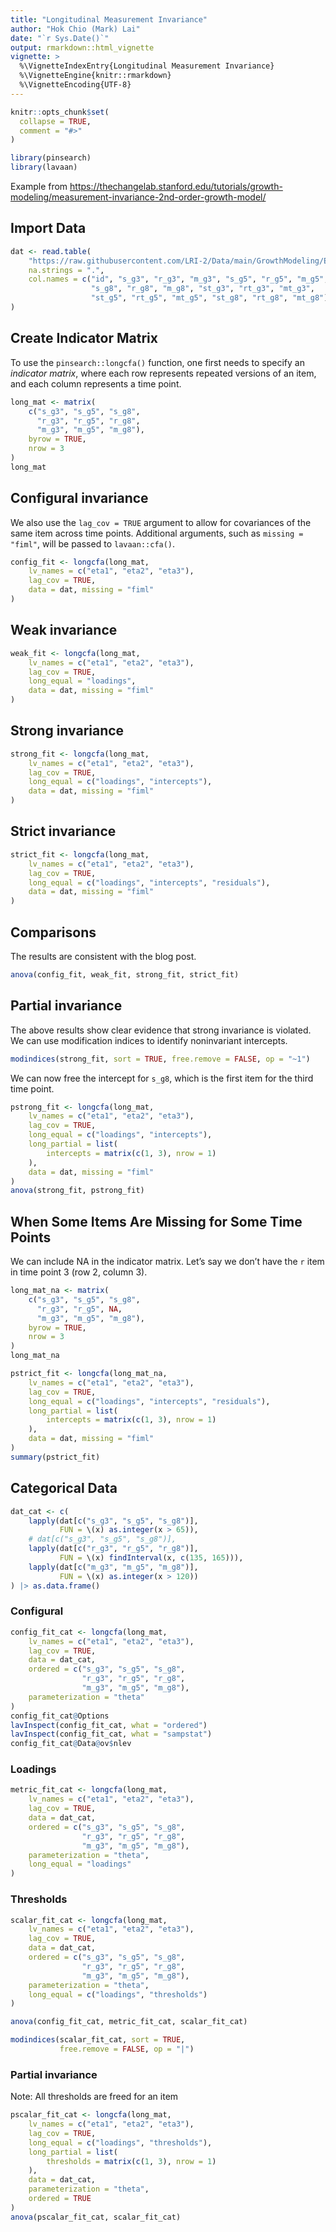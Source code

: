 ```yaml
---
title: "Longitudinal Measurement Invariance"
author: "Hok Chio (Mark) Lai"
date: "`r Sys.Date()`"
output: rmarkdown::html_vignette
vignette: >
  %\VignetteIndexEntry{Longitudinal Measurement Invariance}
  %\VignetteEngine{knitr::rmarkdown}
  %\VignetteEncoding{UTF-8}
---
```


```r
knitr::opts_chunk$set(
  collapse = TRUE,
  comment = "#>"
)
```

```r
library(pinsearch)
library(lavaan)
```

Example from <https://thechangelab.stanford.edu/tutorials/growth-modeling/measurement-invariance-2nd-order-growth-model/>

## Import Data

```r
dat <- read.table(
    "https://raw.githubusercontent.com/LRI-2/Data/main/GrowthModeling/ECLS_Science.dat",
    na.strings = ".",
    col.names = c("id", "s_g3", "r_g3", "m_g3", "s_g5", "r_g5", "m_g5",
                  "s_g8", "r_g8", "m_g8", "st_g3", "rt_g3", "mt_g3",
                  "st_g5", "rt_g5", "mt_g5", "st_g8", "rt_g8", "mt_g8")
)
```

## Create Indicator Matrix

To use the `pinsearch::longcfa()` function, one first needs to specify an *indicator matrix*, where each row represents repeated versions of an item, and each column represents a time point.

```r
long_mat <- matrix(
    c("s_g3", "s_g5", "s_g8",
      "r_g3", "r_g5", "r_g8",
      "m_g3", "m_g5", "m_g8"),
    byrow = TRUE,
    nrow = 3
)
long_mat
```

## Configural invariance

We also use the `lag_cov = TRUE` argument to allow for covariances of the same item across time points. Additional arguments, such as `missing = "fiml"`, will be passed to `lavaan::cfa()`.

```r
config_fit <- longcfa(long_mat,
    lv_names = c("eta1", "eta2", "eta3"),
    lag_cov = TRUE,
    data = dat, missing = "fiml"
)
```

## Weak invariance

```r
weak_fit <- longcfa(long_mat,
    lv_names = c("eta1", "eta2", "eta3"),
    lag_cov = TRUE,
    long_equal = "loadings",
    data = dat, missing = "fiml"
)
```

## Strong invariance

```r
strong_fit <- longcfa(long_mat,
    lv_names = c("eta1", "eta2", "eta3"),
    lag_cov = TRUE,
    long_equal = c("loadings", "intercepts"),
    data = dat, missing = "fiml"
)
```

## Strict invariance

```r
strict_fit <- longcfa(long_mat,
    lv_names = c("eta1", "eta2", "eta3"),
    lag_cov = TRUE,
    long_equal = c("loadings", "intercepts", "residuals"),
    data = dat, missing = "fiml"
)
```

## Comparisons

The results are consistent with the blog post.

```r
anova(config_fit, weak_fit, strong_fit, strict_fit)
```

## Partial invariance

The above results show clear evidence that strong invariance is violated. We can use modification indices to identify noninvariant intercepts.

```r
modindices(strong_fit, sort = TRUE, free.remove = FALSE, op = "~1")
```

We can now free the intercept for `s_g8`, which is the first item for the third time point.

```r
pstrong_fit <- longcfa(long_mat,
    lv_names = c("eta1", "eta2", "eta3"),
    lag_cov = TRUE,
    long_equal = c("loadings", "intercepts"),
    long_partial = list(
        intercepts = matrix(c(1, 3), nrow = 1)
    ),
    data = dat, missing = "fiml"
)
anova(strong_fit, pstrong_fit)
```

## When Some Items Are Missing for Some Time Points

We can include NA in the indicator matrix. Let's say we don't have the `r` item in time point 3 (row 2, column 3).

```r
long_mat_na <- matrix(
    c("s_g3", "s_g5", "s_g8",
      "r_g3", "r_g5", NA,
      "m_g3", "m_g5", "m_g8"),
    byrow = TRUE,
    nrow = 3
)
long_mat_na
```

```r
pstrict_fit <- longcfa(long_mat_na,
    lv_names = c("eta1", "eta2", "eta3"),
    lag_cov = TRUE,
    long_equal = c("loadings", "intercepts", "residuals"),
    long_partial = list(
        intercepts = matrix(c(1, 3), nrow = 1)
    ),
    data = dat, missing = "fiml"
)
summary(pstrict_fit)
```

## Categorical Data

```r
dat_cat <- c(
    lapply(dat[c("s_g3", "s_g5", "s_g8")],
           FUN = \(x) as.integer(x > 65)),
    # dat[c("s_g3", "s_g5", "s_g8")],
    lapply(dat[c("r_g3", "r_g5", "r_g8")],
           FUN = \(x) findInterval(x, c(135, 165))),
    lapply(dat[c("m_g3", "m_g5", "m_g8")],
           FUN = \(x) as.integer(x > 120))
) |> as.data.frame()

```

### Configural

```r
config_fit_cat <- longcfa(long_mat,
    lv_names = c("eta1", "eta2", "eta3"),
    lag_cov = TRUE,
    data = dat_cat,
    ordered = c("s_g3", "s_g5", "s_g8",
                "r_g3", "r_g5", "r_g8",
                "m_g3", "m_g5", "m_g8"),
    parameterization = "theta"
)
config_fit_cat@Options
lavInspect(config_fit_cat, what = "ordered")
lavInspect(config_fit_cat, what = "sampstat")
config_fit_cat@Data@ov$nlev
```

### Loadings

```r
metric_fit_cat <- longcfa(long_mat,
    lv_names = c("eta1", "eta2", "eta3"),
    lag_cov = TRUE,
    data = dat_cat,
    ordered = c("s_g3", "s_g5", "s_g8",
                "r_g3", "r_g5", "r_g8",
                "m_g3", "m_g5", "m_g8"),
    parameterization = "theta",
    long_equal = "loadings"
)
```

### Thresholds

```r
scalar_fit_cat <- longcfa(long_mat,
    lv_names = c("eta1", "eta2", "eta3"),
    lag_cov = TRUE,
    data = dat_cat,
    ordered = c("s_g3", "s_g5", "s_g8",
                "r_g3", "r_g5", "r_g8",
                "m_g3", "m_g5", "m_g8"),
    parameterization = "theta",
    long_equal = c("loadings", "thresholds")
)
```

```r
anova(config_fit_cat, metric_fit_cat, scalar_fit_cat)
```

```r
modindices(scalar_fit_cat, sort = TRUE,
           free.remove = FALSE, op = "|")
```

### Partial invariance

Note: All thresholds are freed for an item

```r
pscalar_fit_cat <- longcfa(long_mat,
    lv_names = c("eta1", "eta2", "eta3"),
    lag_cov = TRUE,
    long_equal = c("loadings", "thresholds"),
    long_partial = list(
        thresholds = matrix(c(1, 3), nrow = 1)
    ),
    data = dat_cat,
    parameterization = "theta",
    ordered = TRUE
)
anova(pscalar_fit_cat, scalar_fit_cat)
```